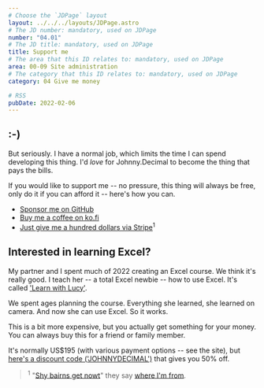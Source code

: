 ```yaml
---
# Choose the `JDPage` layout
layout: ../../../layouts/JDPage.astro
# The JD number: mandatory, used on JDPage
number: "04.01"
# The JD title: mandatory, used on JDPage
title: Support me
# The area that this ID relates to: mandatory, used on JDPage
area: 00-09 Site administration
# The category that this ID relates to: mandatory, used on JDPage
category: 04 Give me money

# RSS
pubDate: 2022-02-06
---
```


<h2 style="text-decoration: none">:-)</h2>

But seriously. I have a normal job, which limits the time I can spend developing this thing. I'd _love_ for Johnny.Decimal to become the thing that pays the bills.

If you would like to support me -- no pressure, this thing will always be free, only do it if you can afford it -- here's how you can.

- [Sponsor me on GitHub](https://github.com/sponsors/johnnydecimal)
- [Buy me a coffee on ko.fi](https://ko-fi.com/johnnydecimal)
- [Just give me a hundred dollars via Stripe](https://buy.stripe.com/bIY3dx4ph4BWedO000)<sup>1</sup>

## Interested in learning Excel?

My partner and I spent much of 2022 creating an Excel course. We think it's really good. I teach her -- a total Excel newbie -- how to use Excel. It's called ['Learn with Lucy'](https://www.learnwithlucy.rocks/courses/excel?coupon=johnnydecimal).

We spent ages planning the course. Everything she learned, she learned on camera. And now she can use Excel. So it works.

This is a bit more expensive, but you actually get something for your money. You can always buy this for a friend or family member.

It's normally US$195 (with various payment options -- see the site), but [here's a discount code ('JOHNNYDECIMAL')](https://www.learnwithlucy.rocks/courses/excel?coupon=johnnydecimal) that gives you 50% off.

> <sup>1</sup> "[Shy bairns get nowt](https://duckduckgo.com/?q=shy+bairns+get+nowt&t=osx&ia=definition)"
> they say [where I'm from](https://duckduckgo.com/?q=sunderland+uk&ia=web).
